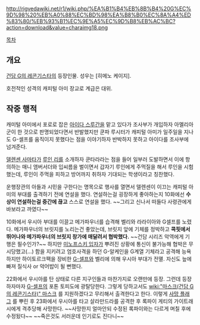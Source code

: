 http://rigvedawiki.net/r1/wiki.php/%EA%B1%B4%EB%8B%B4%20G%EC%9D%98%20%EB%A0%88%EC%BD%98%EA%B8%B0%EC%8A%A4%ED%83%80/%EB%93%B1%EC%9E%A5%EC%9D%B8%EB%AC%BC?action=download&value=charaimg18.png

[[목차]]

== 개요 ==
[[건담 G의 레콘기스타]]의 등장인물. 성우는 [히메노 케이지]. 

호전적인 성격의 캐피털 아미 장교로 계급은 대위.

== 작중 행적 ==
캐미털 아미에서 포로로 잡은 [[아이다 스루간]]을 맡고 있다가 조사부가 개입하자 아멜리아군이 한 것으로 판명되었다면서 반발했지만 쿤파 루시터가 캐피털 아미가 일주일을 지나도 G-셀프를 움직이지 못했다는 점을 이야기하자 반박하지 못하고 아이다를 조사부에 넘겨준다.

[[델렌센 사마타]]가 [[루인 리]]를 소개하자 쿤타라라는 점을 들어 일부러 도발하면서 이에 항의하는 매니 앰버서더와 입씨름을 벌이면서 갑자기 루인에게 주먹질을 해서 루인을 시험했는데, 루인이 주먹을 피하고 방어까지 취하자 기대되는 학생이라고 칭찬했다.

운행장관의 아들과 시민을 구한다는 명목으로 행사를 열면서 델렌센이 이끄는 캐피털 아미의 부대를 출격하기 전에 연설을 했다. 연설하는걸 굉장하게 좋아하는지 10화에선 '''수상이 연설하는걸 중간에 끊고''' 스스로 연설을 했다. ~~그리고 신나서 떠들다 사령관에게 바보라고 까였다~~

10화에서 우시아 부대를 이끌고 메가파우너를 습격해 벨리와 라라이아와 G셀프를 노렸다. 메가파우너의 브릿지를 노리는건 좋았는데, 브릿지 앞에 기체를 정박하고 '''콕핏에서 뛰어나와 메가파우너의 브릿지 창가에 매달려서 협박했다.''' ~~건담 시리즈 악역에게 기행은 필수인가?~~ 하지만 [[미노프스키 입자]]가 뿌려진 상황에 통신이 불가능해 협박은 무시당했고(...) 함을 지키려고 엄호사격을 하던 G-알케인을 G계열 기체라고 공격해 능욕하지만 하이토르크팩을 장비한 [[G-셀프]]와 벨리에 의해 우시아 부대가 전멸. 자신도 늪에 빠져 질식사 or 악어밥이 될 뻔했다.

22화에서 우시아를 탄 상태로 다른 지구인들과 마찬가지로 오랜만에 등장. 그런데 등장하자마자 [[G-셀프]]의 포톤 토피도에 광탈당한다. 그렇게 당하고서도 [[wiki:"마스크(건담 G의 레콘기스타)" 마스크]] 를 지원하겠다고 무리해서 출격한다고 한다.
이렇게 [[사망 플래그]] 를 뿌린 후 23화에서 우시아를 타고 살라만드라를 공격한 후 록파이 게티의 가이트래시에게 격추당해 사망한다. ~~사망한지 얼마안되 수정된 록파이와는 다르게 며칠 후에 수정됬다~~ ~~죽은것도 서러운데 인기로도 진다니~~
